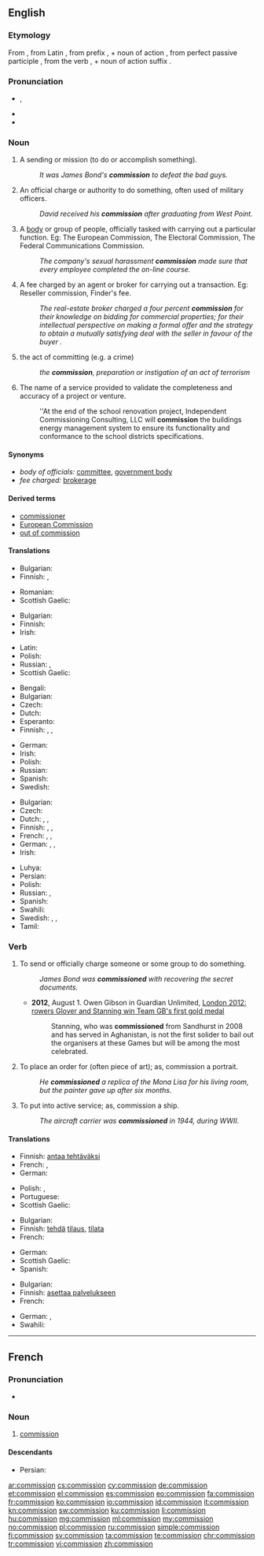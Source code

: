 ==English==
{{wikipedia}}

===Etymology===
From {{etyl|fro|en}} {{term|commission|lang=fro}}, from Latin {{term|commissio||sending together; commission|lang=la}}, from prefix {{term|com-||with|lang=la}}, + noun of action {{term|missio||sending|lang=la}}, from perfect passive participle {{term|missus||sent|lang=la}}, from the verb {{term|mittō|||to send|lang=la}}, + noun of action suffix {{term|-io|lang=la}}.

===Pronunciation===
* {{IPA|/kəˈmɪʃən/}}, {{X-SAMPA|/k@"mIS@n/}}
* {{audio|en-us-commission.ogg|Audio (US)}}
* {{rhymes|ɪʃən}}

===Noun===
{{en-noun}}

# A sending or mission (to do or accomplish something).
#: ''It was James Bond's '''commission''' to defeat the bad guys.''
# An official charge or authority to do something, often used of military officers.
#: ''David received his '''commission''' after graduating from West Point.''
# A [[body]] or group of people, officially tasked with carrying out a particular function. Eg: The European Commission, The Electoral Commission, The Federal Communications Commission.
#: ''The company's sexual harassment '''commission''' made sure that every employee completed the on-line course.''
# A fee charged by an agent or broker for carrying out a transaction. Eg: Reseller commission, Finder's fee.
#: ''The real-estate broker charged a four percent '''commission''' for their knowledge on bidding for commercial properties; for their intellectual perspective on making a formal offer and the strategy to obtain a mutually satisfying deal with the seller in favour of the buyer .''
# the act of committing (e.g. a crime)
#: ''the '''commission''', preparation or instigation of an act of terrorism''
# The name of a service provided to validate the completeness and accuracy of a project or venture.
#: ''At the end of the school renovation project, Independent Commissioning Consulting, LLC will '''commission''' the buildings energy management system to ensure its functionality and conformance to the school districts specifications.

====Synonyms====
* ''body of officials:'' [[committee]], [[government body]]
* ''fee charged:'' [[brokerage]]

====Derived terms====
* [[commissioner]]
* [[European Commission]]
* [[out of commission]]

====Translations====
{{trans-top|mission}}
* Bulgarian: {{t+|bg|поръчение|n|tr=porăčenie|sc=Cyrl}}
* Finnish: {{t+|fi|tehtävä}}, {{t-|fi|toimeksianto}}
{{trans-mid}}
* Romanian: {{t-|ro|misiune|f}}
* Scottish Gaelic: {{t-|gd|barrantachd|f}}
{{trans-bottom}}

{{trans-top|official authority}}
* Bulgarian: {{t+|bg|назначение|n|tr=nazačenie|sc=Cyrl}}
* Finnish: {{t-|fi|toimeksianto}}
* Irish: {{t-|ga|coimisiún|m}}
{{trans-mid}}
* Latin: {{t-|la|commissio}}
* Polish: {{t+|pl|komisja|f}}
* Russian: {{t+|ru|комиссия|f|tr=komíssija|sc=Cyrl}}, {{t+|ru|назначение|n|tr=naznačénije|sc=Cyrl}}
* Scottish Gaelic: {{t-|gd|barrantachd|f}}
{{trans-bottom}}

{{trans-top|body of officials}}
* Bengali: {{t-|bn|কমিশন|sc=Beng}}
* Bulgarian: {{t+|bg|комисия|f|tr=komisija|sc=Cyrl}}
* Czech: {{t-|cs|komise|f}}
* Dutch: {{t+|nl|commissie|f}}
* Esperanto: {{t-|eo|komisiono}}
* Finnish: {{t+|fi|komitea}}, {{t-|fi|toimikunta}}, {{t-|fi|valtuuskunta}}
{{trans-mid}}
* German: {{t+|de|Kommission|f}}
* Irish: {{t-|ga|coimisiún|m}}
* Polish: {{t+|pl|komisja|f}}
* Russian: {{t+|ru|комиссия|f|tr=komíssija|sc=Cyrl}}
* Spanish: {{t+|es|comisión|f}}
* Swedish: {{t+|sv|kommission|c}}
{{trans-bottom}}

{{trans-top|fee charged}}
* Bulgarian: {{t+|bg|комисионна|f|tr=komisionna|sc=Cyrl}}
* Czech: {{t-|cs|provize|f}}
* Dutch: {{t+|nl|afsluitprovisie|f}}, {{t-|nl|afsluitpremie|f}}, {{t+|nl|commissie|f}}
* Finnish: {{t+|fi|komissio}}, {{t-|fi|provisio}}, {{t-|fi|välityspalkkio}}
* French: {{t+|fr|commission|f}}, {{t-|fr|commission d'agent immobilier|f}}, {{t+|fr|courtage|m}}
* German: {{t-|de|Abschlußprämie|f}}, {{t-|de|Abschlußprovision|f}}, {{t+|de|Provision|f}}
* Irish: {{t-|ga|coimisiún|m}}
{{trans-mid}}
* Luhya: {{tø|luy|ekodi}}
* Persian: {{t+|fa|کمیسیون|tr=komisiyon|sc=fa-Arab}}
* Polish: {{t+|pl|prowizja|f}}
* Russian: {{t+|ru|комиссия|f|tr=komíssija|sc=Cyrl}}, {{t-|ru|комиссионные|p|tr=komissiónnyje|sc=Cyrl}}
* Spanish: {{t+|es|comisión|f}}
* Swahili: {{t+|sw|kodi}}
* Swedish: {{t+|sv|kommission|c}}, {{t+|sv|avgift|c}}, {{t-|sv|provision|c}}
* Tamil: {{t-|ta|தரகு|tr=taraku|sc=Taml}}
{{trans-bottom}}

===Verb===
{{en-verb}}

# {{context|transitive|lang=en}} To send or officially charge someone or some group to do something.
#: ''James Bond was '''commissioned''' with recovering the secret documents.''
#* '''2012''', August 1. Owen Gibson in Guardian Unlimited, [http://www.guardian.co.uk/sport/2012/aug/01/london-2012-glover-stanning-gb-gold London 2012: rowers Glover and Stanning win Team GB's first gold medal]
#*: Stanning, who was '''commissioned''' from Sandhurst in 2008 and has served in Aghanistan, is not the first solider to bail out the organisers at these Games but will be among the most celebrated.
# {{context|transitive|lang=en}} To place an order for (often piece of art); as, commission a portrait.
#: ''He '''commissioned''' a replica of the Mona Lisa for his living room, but the painter gave up after six months.''
# {{context|transitive|lang=en}} To put into active service; as, commission a ship.
#: ''The aircraft carrier was '''commissioned''' in 1944, during WWII.''

====Translations====
{{trans-top|send to do something}}
* Finnish: [[antaa tehtäväksi]]
* French: {{t+|fr|charger}}, {{t+|fr|missionner}}
* German: {{t+|de|beauftragen}}
{{trans-mid}}
* Polish: {{t-|pl|zlecać}}, {{t-|pl|zlecić}}
* Portuguese: {{t+|pt|encarregar}}
* Scottish Gaelic: {{t-|gd|barrantaich}}
{{trans-bottom}}

{{trans-top|order a work of art}}
* Bulgarian: {{t+|bg|поръчвам|tr=porăčvam|sc=Cyrl}}
* Finnish: [[tehdä]] [[tilaus]], [[tilata]]
* French: {{t+|fr|commander}}
{{trans-mid}}
* German: {{t-|de|in Auftrag geben}}
* Scottish Gaelic: {{t-|gd|barrantaich}}
* Spanish: {{t+|es|encargar}}
{{trans-bottom}}

{{trans-top|put into active service}}
* Bulgarian: {{t-|bg|пускам в експлоатация}}
* Finnish: [[asettaa palvelukseen]]
* French: {{t-|fr|mettre en service}}
{{trans-mid}}
* German: {{t-|de|in Dienst stellen}}, {{t-|de|in Betrieb nehmen}}
* Swahili: {{t-|sw|kodisha}}
{{trans-bottom}}

----

==French==

===Pronunciation===
* {{audio|Fr-commission.ogg|Audio}}

===Noun===
{{fr-noun|f}}

# [[#English|commission]] {{gloss|fee charged by an agent or broker for carrying out a transaction}}

====Descendants====
* Persian: {{l|fa|کمیسیون|tr=komisiyon}}

[[ar:commission]]
[[cs:commission]]
[[cy:commission]]
[[de:commission]]
[[et:commission]]
[[el:commission]]
[[es:commission]]
[[eo:commission]]
[[fa:commission]]
[[fr:commission]]
[[ko:commission]]
[[io:commission]]
[[id:commission]]
[[it:commission]]
[[kn:commission]]
[[sw:commission]]
[[ku:commission]]
[[li:commission]]
[[hu:commission]]
[[mg:commission]]
[[ml:commission]]
[[my:commission]]
[[no:commission]]
[[pl:commission]]
[[ru:commission]]
[[simple:commission]]
[[fi:commission]]
[[sv:commission]]
[[ta:commission]]
[[te:commission]]
[[chr:commission]]
[[tr:commission]]
[[vi:commission]]
[[zh:commission]]
